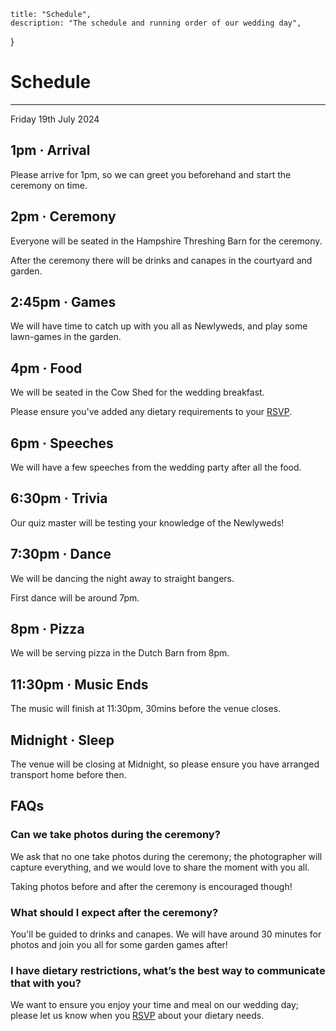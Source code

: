
    title: "Schedule",
    description: "The schedule and running order of our wedding day",
}

# Schedule
---

<p className={'text-lg mb-3'}>Friday 19th July 2024</p>

## **1pm** &middot; Arrival
Please arrive for 1pm, so we can greet you beforehand and start the ceremony on time.

## **2pm** &middot; Ceremony
Everyone will be seated in the Hampshire Threshing Barn for the ceremony.

After the ceremony there will be drinks and canapes in the courtyard and garden.

## **2:45pm** &middot; Games
We will have time to catch up with you all as Newlyweds, and play some lawn-games in the garden.

## **4pm** &middot; Food
We will be seated in the Cow Shed for the wedding breakfast.

Please ensure you've added any dietary requirements to your [RSVP](/rsvp).

## **6pm** &middot; Speeches
We will have a few speeches from the wedding party after all the food.

## **6:30pm** &middot; Trivia
Our quiz master will be testing your knowledge of the Newlyweds!

## **7:30pm** &middot; Dance
We will be dancing the night away to straight bangers.

First dance will be around 7pm.

## **8pm** &middot; Pizza
We will be serving pizza in the Dutch Barn from 8pm.

## **11:30pm** &middot; Music Ends
The music will finish at 11:30pm, 30mins before the venue closes.

## **Midnight** &middot; Sleep
The venue will be closing at Midnight, so please ensure you have arranged transport home before then.


## FAQs

### Can we take photos during the ceremony?
We ask that no one take photos during the ceremony; the photographer will capture everything, and we would love to share the moment with you all.

Taking photos before and after the ceremony is encouraged though!

### What should I expect after the ceremony?
You'll be guided to drinks and canapes. We will have around 30 minutes for photos and join you all for some garden games after!

### I have dietary restrictions, what’s the best way to communicate that with you?
We want to ensure you enjoy your time and meal on our wedding day; please let us know when you [RSVP](/account) about your dietary needs.

<KeyLinks schedule={false} addContainer={false} />
